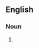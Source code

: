 {{also|ballbearings}}

==English==

===Noun===
{{head|en|noun form|head=[[ball]] [[bearing]]s}}

# {{plural of|en|ball bearing}}